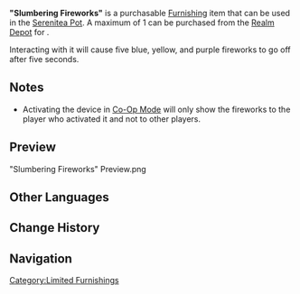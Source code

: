 {{Furnishing Infobox
|id             = 373135
|image          = Item Slumbering Fireworks.png
|category       = Landscape
|subcategory    = Item
|rarity         = 4
|adeptal_energy = 90
|load           = 400
|reduced_load   = 400
|description    = A compact "Launch Tube" that is small and can be placed in almost any flat place. The "Launch Tube" is filled with fireworks beads carefully pre-made by craftsmen and can be set off with a simple operation.<br />The [[Yoimiya|Queen of the Summer Festival]] of [[Hanamizaka]] once said to the children, "The fireworks in the Launch Tube are still sleeping. Only when you wake them up at the right time will they perform a beautiful dance for everyone."<br />After hearing the words of the Queen of the Summer Festival, the children restrained their playfulness and never let off all the fireworks before the festival.
|source1        = [[Realm Depot]]
|interaction    = Fireworks
}}
'''"Slumbering Fireworks"''' is a purchasable [[Furnishing]] item that can be used in the [[Serenitea Pot]]. A maximum of 1 can be purchased from the [[Realm Depot]] for {{Item|Realm Currency|30|x=100}}.

Interacting with it will cause five blue, yellow, and purple fireworks to go off after five seconds.

==Notes==
* Activating the device in [[Co-Op Mode]] will only show the fireworks to the player who activated it and not to other players.

==Preview==
<gallery captionalign="center">
"Slumbering Fireworks" Preview.png
</gallery>

==Other Languages==
{{Other Languages|default_hidden = 1
|en      = "Slumbering Fireworks"
|zhs     = 「悠眠花火」
|zhs_rm  = "Yōumián Huāhuǒ"
|zht     = 「悠眠花火」
|zht_rm  = "Yōumián Huāhuǒ"
|ja      = 「悠眠花火」
|ja_rm   = "Yuumin Hanabi"{{Assumed}}
|ko      = 「안식의 불꽃」
|ko_rm   = "Ansik-ui Bulkkot"
|es      = Fuegos durmientes
|fr      = « Feu d'artifice somnolant »
|ru      = «Спящие фейерверки»
|th      = "ดอกไม้ไฟที่หลับใหล"
|th_rm   = "Dokmaifai Thi Lap Lai"
|vi      = "Pháo Hoa Say Ngủ"
|de      = „Schlummerndes Feuerwerk“
|id      = "Kembang Api yang Sedang Tertidur"
|pt      = "Fogos de Artifício Adormecidos"
}}

==Change History==
{{Change History|2.6}}

==Navigation==
{{Furnishing Navbox/Exterior|Landscape}}

[[Category:Limited Furnishings]]
